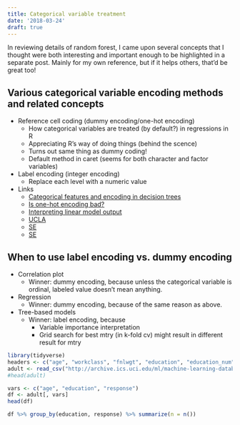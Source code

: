 ```yaml
---
title: Categorical variable treatment
date: '2018-03-24'
draft: true
---
```


In reviewing details of random forest, I came upon several concepts that I thought were both interesting and important enough to be highlighted in a separate post. Mainly for my own reference, but if it helps others, that'd be great too!

## Various categorical variable encoding methods and related concepts
- Reference cell coding (dummy encoding/one-hot encoding)
    - How categorical variables are treated (by default?) in regressions in R
    - Appreciating R's way of doing things (behind the scence)
    - Turns out same thing as dummy coding!
    - Default method in caret (seems for both character and factor variables)
        
- Label encoding (integer encoding)
    - Replace each level with a numeric value

- Links
    - [Categorical features and encoding in decision trees](https://medium.com/data-design/visiting-categorical-features-and-encoding-in-decision-trees-53400fa65931)
    - [Is one-hot encoding bad?]([http://roamanalytics.com/2016/10/28/are-categorical-variables-getting-lost-in-your-random-forests/]
)
    - [Interpreting linear model output](https://stats.stackexchange.com/questions/21282/regression-based-for-example-on-days-of-week#21292)
    - [UCLA](https://stats.idre.ucla.edu/r/modules/coding-for-categorical-variables-in-regression-models/)
    - [SE](https://stats.stackexchange.com/questions/70699/qualitative-variable-coding-in-regression-leads-to-singularities/70708?utm_medium=organic&utm_source=google_rich_qa&utm_campaign=google_rich_qa)
    - [SE](https://stats.stackexchange.com/questions/120030/interpretation-of-betas-when-there-are-multiple-categorical-variables?utm_medium=organic&utm_source=google_rich_qa&utm_campaign=google_rich_qa)
        
   

## When to use label encoding vs. dummy encoding
- Correlation plot
    - Winner: dummy encoding, because unless the categorical variable is ordinal, labeled value doesn't mean anything. 
- Regression
    - Winner: dummy encoding, because of the same reason as above.
- Tree-based models
    - Winner: label encoding, because 
        - Variable importance interpretation
        - Grid search for best mtry (in k-fold cv) might result in different result for mtry

```r
library(tidyverse)
headers <- c("age", "workclass", "fnlwgt", "education", "education_num", "marital_status", "occupation", "relationship", "race", "sex", "capital_gain", "capital_loss", "hours_per_week",  "native_country", "response")
adult <- read_csv("http://archive.ics.uci.edu/ml/machine-learning-databases/adult/adult.data", col_names = headers)
#head(adult)

vars <- c("age", "education", "response")
df <- adult[, vars]
head(df)

df %>% group_by(education, response) %>% summarize(n = n())
```



